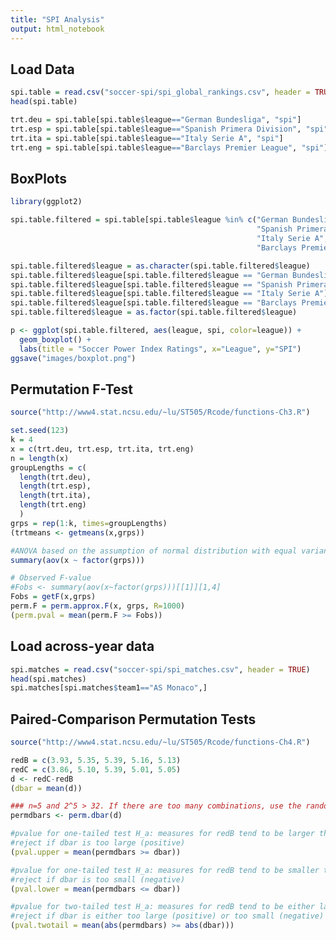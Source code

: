 ```yaml
---
title: "SPI Analysis"
output: html_notebook
---
```


## Load Data

```r
spi.table = read.csv("soccer-spi/spi_global_rankings.csv", header = TRUE)
head(spi.table)

trt.deu = spi.table[spi.table$league=="German Bundesliga", "spi"]
trt.esp = spi.table[spi.table$league=="Spanish Primera Division", "spi"]
trt.ita = spi.table[spi.table$league=="Italy Serie A", "spi"]
trt.eng = spi.table[spi.table$league=="Barclays Premier League", "spi"]
```

## BoxPlots

```r
library(ggplot2)

spi.table.filtered = spi.table[spi.table$league %in% c("German Bundesliga",
                                                       "Spanish Primera Division",
                                                       "Italy Serie A",
                                                       "Barclays Premier League"),]

spi.table.filtered$league = as.character(spi.table.filtered$league)
spi.table.filtered$league[spi.table.filtered$league == "German Bundesliga"] <- "Bundesliga"
spi.table.filtered$league[spi.table.filtered$league == "Spanish Primera Division"] <- "La Liga"
spi.table.filtered$league[spi.table.filtered$league == "Italy Serie A"] <- "Serie A"
spi.table.filtered$league[spi.table.filtered$league == "Barclays Premier League"] <- "Premier League"
spi.table.filtered$league = as.factor(spi.table.filtered$league)

p <- ggplot(spi.table.filtered, aes(league, spi, color=league)) + 
  geom_boxplot() +
  labs(title = "Soccer Power Index Ratings", x="League", y="SPI")
ggsave("images/boxplot.png")
```

## Permutation F-Test

```r
source("http://www4.stat.ncsu.edu/~lu/ST505/Rcode/functions-Ch3.R")

set.seed(123)
k = 4
x = c(trt.deu, trt.esp, trt.ita, trt.eng)
n = length(x)
groupLengths = c(
  length(trt.deu),
  length(trt.esp),
  length(trt.ita),
  length(trt.eng)
  )
grps = rep(1:k, times=groupLengths)
(trtmeans <- getmeans(x,grps))

#ANOVA based on the assumption of normal distribution with equal variance
summary(aov(x ~ factor(grps)))

# Observed F-value
#Fobs <- summary(aov(x~factor(grps)))[[1]][1,4]
Fobs = getF(x,grps)
perm.F = perm.approx.F(x, grps, R=1000)
(perm.pval = mean(perm.F >= Fobs))
```


## Load across-year data
```r
spi.matches = read.csv("soccer-spi/spi_matches.csv", header = TRUE)
head(spi.matches)
spi.matches[spi.matches$team1=="AS Monaco",]
```

## Paired-Comparison Permutation Tests

```r
source("http://www4.stat.ncsu.edu/~lu/ST505/Rcode/functions-Ch4.R")

redB = c(3.93, 5.35, 5.39, 5.16, 5.13)
redC = c(3.86, 5.10, 5.39, 5.01, 5.05)
d <- redC-redB
(dbar = mean(d))

### n=5 and 2^5 > 32. If there are too many combinations, use the random permutation implemented by function perm.approx.dbar, e.g. you can use permdbars <- perm.approx.dbar(d, R=1000)
permdbars <- perm.dbar(d)

#pvalue for one-tailed test H_a: measures for redB tend to be larger than measures for redC
#reject if dbar is too large (positive)
(pval.upper = mean(permdbars >= dbar))

#pvalue for one-tailed test H_a: measures for redB tend to be smaller than measures for redC
#reject if dbar is too small (negative)
(pval.lower = mean(permdbars <= dbar))

#pvalue for two-tailed test H_a: measures for redB tend to be either larger or smaller than measures for redC
#reject if dbar is either too large (positive) or too small (negative)
(pval.twotail = mean(abs(permdbars) >= abs(dbar)))
```
